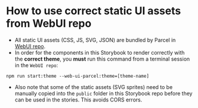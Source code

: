 <Meta title="Web UI Storybook/Introduction/How to use WebUI repo static UI assets" />

# How to use correct static UI assets from WebUI repo

- All static UI assets (CSS, JS, SVG, JSON) are bundled by Parcel in [WebUI repo](TBC/_git/WebUI).
- In order for the components in this Storybook to render correctly with the **correct theme**, you **must** run this command from a terminal session in the `WebUI repo`:
```
npm run start:theme --web-ui-parcel:theme=[theme-name]
```
- Also note that some of the static assets (SVG sprites) need to be manually copied into the `public` folder in this Storybook repo before they can be used in the stories. This avoids CORS errors.
